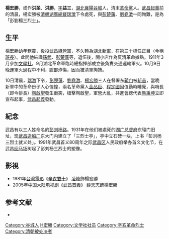 {{Infobox_Person
| name = 楊宏勝
|image=Yang Hongsheng.jpg
|box_width=250px
|occupation= 大清陸軍第八鎮三十標正目
| period = 20世纪 
|birth_name=
| other_names =
| Sex = 男
|birth_date= 1886年
|birth_place= [[湖北|湖北]][[襄陽|襄陽]]
|death_date= 1911年10月10日
|death_place= [[湖北|湖北]][[武昌|武昌]]
| nationality =
| residence = 
| party = [[文學社|文學社]]
| religion = 
| spouse = 
| relatives =
|education= 
| past = 
| work =
|awards=
}}
'''楊宏勝'''{{BD|1886年||1911年|10月10日|CatIdx=Y楊}}，或作'''洪圣'''、'''洪勝'''，[[表字|字]]'''益三'''，[[湖北|湖北]][[襄陽|襄陽]][[谷城|谷城]]人，清末[[革命黨|革命黨]]人。[[武昌起義|武昌起義]]前的清晨，楊宏勝被[[清朝|清朝]][[湖廣總督|湖廣總督]][[瑞澂|瑞澂]]下令處死，與[[彭楚藩|彭楚藩]]、[[劉堯澂|劉堯澂]]一同殉難，是為「彭劉楊三烈士」。

== 生平 ==
楊宏勝幼年務農，後投[[武昌|武昌]][[綠營軍|綠營軍]]，不久轉為[[湖北|湖北]][[新軍|新軍]]，在第三十標任正目（今稱[[班長|班長]]）。此間他結識[[孫堯卿|孫武]]、[[彭楚藩|彭楚藩]]等，退伍後，開小店作為反清革命據點。1911年3月參加[[文學社|文學社]]，9月湖北革命軍臨時總指揮部成立後負責交通運輸軍火。10月9日晚運軍火過程中不利，臉部炸傷，因而被清軍拘捕。

10日清晨，[[瑞澂|瑞澂]]下令，[[彭楚藩|彭楚藩]]、[[劉堯澂|劉堯澂]]、[[楊宏勝|楊宏勝]]三人在督署东[[辕门|辕门]]被[[斩首|斩首]]，當晚新軍中的革命份子人心惶惶，兩名革命黨人[[金品臣|金品臣]]、[[程定國|程定國]]因值勤時睡覺，與哨長（即今排長）[[陶啟聖|陶啟聖]]發生衝突，槍擊陶啟聖，軍營大亂，共進會總代表[[熊秉坤|熊秉坤]]立即宣布起事，[[武昌起義|武昌起義]]發動。

== 紀念 ==
武昌有以三人姓命名的[[彭刘杨路|彭刘杨路]]。1931年在他们被處死的[[湖广总督府|湖广总督府]]东辕门旧址，现[[武昌造船厂|武昌造船厂]]东大门内建立了「三烈士亭」，亭中立石碑一块，上书「彭刘杨三烈士就义处」。1991年武昌首义80周年之际[[武昌区|武昌区]]人民政府举办首义文化节，在武昌[[阅马场|阅马场]]树起了彭刘杨三烈士的塑像。

== 影視 ==
*1981年[[台灣電影|台灣電影]]《[[辛亥雙十|辛亥雙十]]》 [[凌峰|凌峰]]飾楊宏勝
*2005年[[中国大陆|中国大陆]][[电视剧|电视剧]]《[[武昌首義|武昌首義]]》 [[薛天志|薛天志]]飾楊宏勝

==参考文献==
* {{cite book|title=《民國人物大辭典》（增補版）|year=2007|author=徐友春主編|publisher=河北人民出版社|isbn=9787202030141}}

{{DEFAULTSORT:Y楊宏勝}}
[[Category:谷城人|Category:谷城人]]
[[Category:杨姓|H宏勝]]
[[Category:文学社社员|Category:文学社社员]]
[[Category:辛亥革命烈士|Category:辛亥革命烈士]]
[[Category:清朝被处决者|Category:清朝被处决者]]